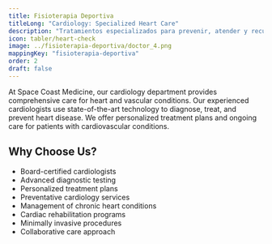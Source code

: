 ```yaml
---
title: Fisioterapia Deportiva
titleLong: "Cardiology: Specialized Heart Care"
description: "Tratamientos especializados para prevenir, atender y recuperar lesiones derivadas de la actividad física."
icon: tabler/heart-check
image: ../fisioterapia-deportiva/doctor_4.png
mappingKey: "fisioterapia-deportiva"
order: 2
draft: false
---
```


At Space Coast Medicine, our cardiology department provides comprehensive care for heart and vascular conditions. Our experienced cardiologists use state-of-the-art technology to diagnose, treat, and prevent heart disease. We offer personalized treatment plans and ongoing care for patients with cardiovascular conditions.

## Why Choose Us?

- Board-certified cardiologists
- Advanced diagnostic testing
- Personalized treatment plans
- Preventative cardiology services
- Management of chronic heart conditions
- Cardiac rehabilitation programs
- Minimally invasive procedures
- Collaborative care approach
